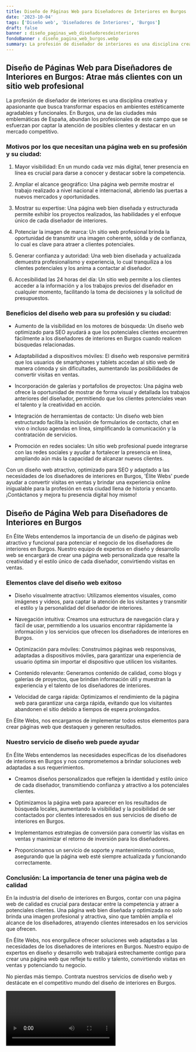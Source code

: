 ```yaml
---
title: Diseño de Páginas Web para Diseñadores de Interiores en Burgos
date: '2023-10-04'
tags: ['Diseño web', 'Diseñadores de Interiores', 'Burgos']
draft: false
banner : diseño_paginas_web_diseñadoresdeinteriores
fondoBanner : diseño_pagina_web_burgos.webp
summary: La profesión de diseñador de interiores es una disciplina creativa y apasionante que busca transformar espacios en ambientes estéticamente agradables y funcionales. En Burgos, una de las ciudades más emblemáticas de España, abundan los profesionales de este campo que se esfuerzan por captar la atención de posibles clientes y destacar en un mercado competitivo.
---
```


## Diseño de Páginas Web para Diseñadores de Interiores en Burgos: Atrae más clientes con un sitio web profesional

La profesión de diseñador de interiores es una disciplina creativa y apasionante que busca transformar espacios en ambientes estéticamente agradables y funcionales. En Burgos, una de las ciudades más emblemáticas de España, abundan los profesionales de este campo que se esfuerzan por captar la atención de posibles clientes y destacar en un mercado competitivo.

### Motivos por los que necesitan una página web en su profesión y su ciudad:

1. Mayor visibilidad: En un mundo cada vez más digital, tener presencia en línea es crucial para darse a conocer y destacar sobre la competencia.

2. Ampliar el alcance geográfico: Una página web permite mostrar el trabajo realizado a nivel nacional e internacional, abriendo las puertas a nuevos mercados y oportunidades.

3. Mostrar su expertise: Una página web bien diseñada y estructurada permite exhibir los proyectos realizados, las habilidades y el enfoque único de cada diseñador de interiores.

4. Potenciar la imagen de marca: Un sitio web profesional brinda la oportunidad de transmitir una imagen coherente, sólida y de confianza, lo cual es clave para atraer a clientes potenciales.

5. Generar confianza y autoridad: Una web bien diseñada y actualizada demuestra profesionalismo y experiencia, lo cual tranquiliza a los clientes potenciales y los anima a contactar al diseñador.

6. Accesibilidad las 24 horas del día: Un sitio web permite a los clientes acceder a la información y a los trabajos previos del diseñador en cualquier momento, facilitando la toma de decisiones y la solicitud de presupuestos.

### Beneficios del diseño web para su profesión y su ciudad:

- Aumento de la visibilidad en los motores de búsqueda: Un diseño web optimizado para SEO ayudará a que los potenciales clientes encuentren fácilmente a los diseñadores de interiores en Burgos cuando realicen búsquedas relacionadas.

- Adaptabilidad a dispositivos móviles: El diseño web responsive permitirá que los usuarios de smartphones y tablets accedan al sitio web de manera cómoda y sin dificultades, aumentando las posibilidades de convertir visitas en ventas.

- Incorporación de galerías y portafolios de proyectos: Una página web ofrece la oportunidad de mostrar de forma visual y detallada los trabajos anteriores del diseñador, permitiendo que los clientes potenciales vean el talento y la creatividad en acción.

- Integración de herramientas de contacto: Un diseño web bien estructurado facilita la inclusión de formularios de contacto, chat en vivo o incluso agendas en línea, simplificando la comunicación y la contratación de servicios.

- Promoción en redes sociales: Un sitio web profesional puede integrarse con las redes sociales y ayudar a fortalecer la presencia en línea, ampliando aún más la capacidad de alcanzar nuevos clientes.

Con un diseño web atractivo, optimizado para SEO y adaptado a las necesidades de los diseñadores de interiores en Burgos, 'Élite Webs' puede ayudar a convertir visitas en ventas y brindar una experiencia online inigualable para la profesión en esta ciudad llena de historia y encanto. ¡Contáctanos y mejora tu presencia digital hoy mismo!

<GifSeo />

<Cta />

## Diseño de Página Web para Diseñadores de Interiores en Burgos


En Élite Webs entendemos la importancia de un diseño de páginas web atractivo y funcional para potenciar el negocio de los diseñadores de interiores en Burgos. Nuestro equipo de expertos en diseño y desarrollo web se encargará de crear una página web personalizada que resalte la creatividad y el estilo único de cada diseñador, convirtiendo visitas en ventas.


### Elementos clave del diseño web exitoso

- Diseño visualmente atractivo: Utilizamos elementos visuales, como imágenes y videos, para captar la atención de los visitantes y transmitir el estilo y la personalidad del diseñador de interiores.

- Navegación intuitiva: Creamos una estructura de navegación clara y fácil de usar, permitiendo a los usuarios encontrar rápidamente la información y los servicios que ofrecen los diseñadores de interiores en Burgos.

- Optimización para móviles: Construimos páginas web responsivas, adaptadas a dispositivos móviles, para garantizar una experiencia de usuario óptima sin importar el dispositivo que utilicen los visitantes.

- Contenido relevante: Generamos contenido de calidad, como blogs y galerías de proyectos, que brindan información útil y muestran la experiencia y el talento de los diseñadores de interiores.

- Velocidad de carga rápida: Optimizamos el rendimiento de la página web para garantizar una carga rápida, evitando que los visitantes abandonen el sitio debido a tiempos de espera prolongados.

En Élite Webs, nos encargamos de implementar todos estos elementos para crear páginas web que destaquen y generen resultados.

### Nuestro servicio de diseño web puede ayudar

En Élite Webs entendemos las necesidades específicas de los diseñadores de interiores en Burgos y nos comprometemos a brindar soluciones web adaptadas a sus requerimientos.

- Creamos diseños personalizados que reflejen la identidad y estilo único de cada diseñador, transmitiendo confianza y atractivo a los potenciales clientes.

- Optimizamos la página web para aparecer en los resultados de búsqueda locales, aumentando la visibilidad y la posibilidad de ser contactados por clientes interesados en sus servicios de diseño de interiores en Burgos.

- Implementamos estrategias de conversión para convertir las visitas en ventas y maximizar el retorno de inversión para los diseñadores.

- Proporcionamos un servicio de soporte y mantenimiento continuo, asegurando que la página web esté siempre actualizada y funcionando correctamente.

### Conclusión: La importancia de tener una página web de calidad

En la industria del diseño de interiores en Burgos, contar con una página web de calidad es crucial para destacar entre la competencia y atraer a potenciales clientes. Una página web bien diseñada y optimizada no solo brinda una imagen profesional y atractiva, sino que también amplía el alcance de los diseñadores, atrayendo clientes interesados en los servicios que ofrecen.

En Élite Webs, nos enorgullece ofrecer soluciones web adaptadas a las necesidades de los diseñadores de interiores en Burgos. Nuestro equipo de expertos en diseño y desarrollo web trabajará estrechamente contigo para crear una página web que refleje tu estilo y talento, convirtiendo visitas en ventas y potenciando tu negocio.

No pierdas más tiempo. Contrata nuestros servicios de diseño web y destácate en el competitivo mundo del diseño de interiores en Burgos.

<Video />

<CtaBot job='Diseñadores de Interiores' city='Burgos'/>

<Gmaps query='Burgos+españa+maps' />